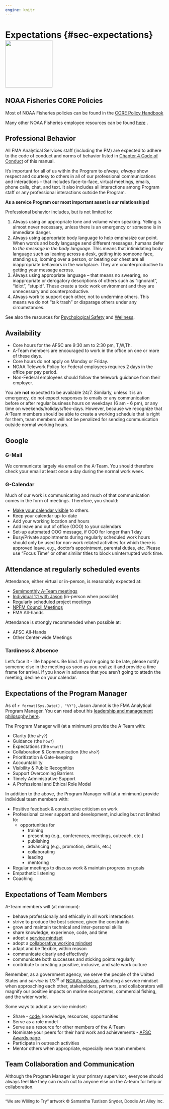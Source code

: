 ```yaml
---
engine: knitr
---
```


# Expectations {#sec-expectations}![](_img/wearewilling.png){height=150px}

## NOAA Fisheries CORE Policies
Most of NOAA Fisheries policies can be found in the [CORE Policy Handbook](https://sites.google.com/noaa.gov/inside-fisheries-core/table-of-contents)

Many other NOAA Fisheries employee resources can be found [here](https://sites.google.com/noaa.gov/inside-fisheries/home)
.

## Professional Behavior
All FMA Analytical Services staff (including the PM) are expected to adhere to the code of conduct and norms of behavior listed in [Chapter 4 Code of Conduct](code-of-conduct.qmd#sec-code-of-conduct) of this manual.    

It’s important for all of us within the Program to *always, always* show respect and courtesy to others in all of our professional communications and interactions – that includes face-to-face, virtual meetings, emails, phone calls, chat, and text. It also includes all interactions among Program staff or any professional interactions outside the Program.    

**As a service Program our most important asset is our relationships!**    

Professional behavior includes, but is not limited to:    

1. Always using an appropriate tone and volume when speaking. Yelling is almost never necessary, unless there is an emergency or someone is in immediate danger.    
2. Always using appropriate body language to help emphasize our point.  When words and body language send different messages, humans defer to *the message in the body language*. This means that intimidating body language such as leaning across a desk, getting into someone face, standing up, looming over a person, or beating our chest are all inappropriate behaviors in the workplace. They are counterproductive to getting your message across.    
3. Always using appropriate language – that means no swearing, no inappropriate or derogatory descriptions of others such as “ignorant”, “idiot”, “stupid”. These create a toxic work environment and they are unnecessary and counterproductive.    
4. Always work to support each other, not to undermine others. This means we do not "talk trash" or disparage others under any circumstances.

See also the resources for [Psychological Safety](psychological-safety-resources.qmd#psych-safety) and [Wellness](wellness-resources.qmd).


## Availability
* Core hours for the AFSC are 9:30 am to 2:30 pm, T,W,Th.    
* A-Team members are encouraged to work in the office on one or more of these days.    
* Core hours do not apply on Monday or Friday.    
* NOAA Telework Policy for Federal employees requires 2 days in the office per pay period.    
* Non-Federal employees should follow the telework guidance from their employer.

You are **not** expected to be available 24/7. Similarly, unless it is an emergency, do not expect responses to emails or any communication before or after regular business hours on weekdays (6 am - 6 pm), or any time on weekends/holidays/flex-days. However, because we recognize that A-Team members should be able to create a working schedule that is right for them, team members will not be penalized for sending communication outside normal working hours.

## Google
### G-Mail
We communicate largely via email on the A-Team. You should therefore check your email at least once a day during the normal work week. 

### G-Calendar
Much of our work is communicating and much of that communication comes in the form of meetings. Therefore, you should:    

* [Make your calendar visible](make-calendar-visible.qmd#sec-calendar) to others.    
* Keep your calendar up-to-date    
* Add your working location and hours    
* Add leave and out of office (OOO) to your calendars   
* Set-up automated OOO message, if OOO for longer than 1 day   
* Busy/Private appointments during regularly scheduled work hours should only be used for non-work related activities for which there is approved leave, e.g., doctor's appointment, parental duties, etc. Please use "Focus Time" or other similar titles to block uninterrupted work time.


## Attendance at regularly scheduled events

Attendance, either virtual or in-person, is reasonably expected at:

* [Semimonthly A-Team meetings](intro.qmd#ateam-meetings) 
* [Individual 1:1 with Jason](#intro.qmd#meet-with-Jason) (in-person when possible)    
* Regularly scheduled project meetings  
* [NPFM Council Meetings](https://www.npfmc.org/current-or-next-council-meeting/)  
* FMA All-hands

Attendance is strongly recommended when possible at:    

* AFSC All-Hands    
* Other Center-wide Meetings

### Tardiness & Absence 
Let's face it - life happens.  Be kind.  If you're going to be late, please notify someone else in the meeting as soon as you realize it and provide a time frame for arrival.  If you know in advance that you aren't going to attedn the meeting, decline on your calendar. 

## Expectations of the Program Manager

As of `r format(Sys.Date(), "%Y")`, Jason Jannot is the FMA Analytical Program Manager.  You can read about his [leadership and management philosophy here](jjphilosophy.qmd#sec-jj-philosophy).

The Program Manager will (at a minimum) provide the A-Team with:  

* Clarity (the `why?`)    
* Guidance (the `how?`)    
* Expectations (the `what?`)    
* Collaboration & Communication (the `who?`)    
* Prioritization & Gate-keeping    
* Accountability    
* Visibility & Public Recognition    
* Support Overcoming Barriers    
* Timely Administrative Support    
* A Professional and Ethical Role Model


In addition to the above, the Program Manager will (at a minimum) provide individual team members with:  

* Positive feedback & constructive criticism on work  
* Professional career support and development, including but not limited to:    
    * opportunities for    
        * training    
        * presenting (e.g., conferences, meetings, outreach, etc.)    
        * publishing
        * advancing (e.g., promotion, details, etc.)    
        * collaborating    
        * leading    
        * mentoring
* Regular meetings to discuss work & maintain progress on goals  
* Empathetic listening    
* Coaching

##  Expectations of Team Members

A-Team members will (at minimum): 

* behave professionally and ethically in all work interactions
* strive to produce the best science, given the constraints    
* grow and maintain technical and inter-personal skills
* share knowledge, experience, code, and time    
* adopt a [service mindset](https://www.youtube.com/watch?v=q0mzqUMAc20)
* adopt a [collaborative working mindset](https://www.youtube.com/watch?v=AMG8ObDmbaM)    
* adapt and be flexible, within reason    
* communicate clearly and effectively
* communicate both successes and sticking points regularly    
* contribute to creating a positive, inclusive, and safe work culture

Remember, as a government agency, we serve the people of the United States and *service* is 1/3^rd^ of [NOAA's mission](https://www.noaa.gov/our-mission-and-vision). Adopting a service mindset when approaching each other, stakeholders, partners, and collaborators will magnify our positive impacts on marine ecosystems, commercial fishing, and the wider world.

Some ways to adopt a service mindset:    

* Share - [code](collaborate.qmd), knowledge, resources, opportunities 
* Serve as a role model    
* Serve as a resource for other members of the A-Team    
* Nominate your peers for their hard work and achievements - [AFSC Awards page](https://sites.google.com/noaa.gov/myafsc/administrative/workforce-management/awards).
* Participate in outreach activities
* Mentor others when appropriate, especially new team members 

## Team Collaboration and Communication

Although the Program Manager is your primary supervisor, everyone should always feel like they can reach out to anyone else on the A-team for help or collaboration.


---

<font size="2.5">"We are Willing to Try" artwork &copy; Samantha Tustison Snyder, Doodle Art Alley Inc.</font>


